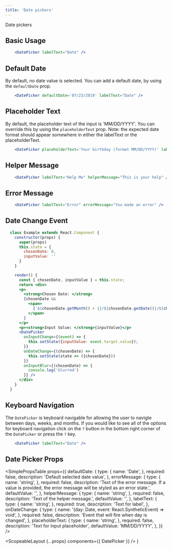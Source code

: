```yaml
---
title: 'Date pickers'
---
```



<DocsHeading to="/design/date-pickers/" type="design">
  Date pickers
</DocsHeading>

## Basic Usage

```.jsx
    <DatePicker labelText="Date" />
```

## Default Date

By default, no date value is selected. You can add a default date, by using the `defaultDate` prop.

```.jsx
    <DatePicker defaultDate='07/23/2019' labelText="Date" />
```

## Placeholder Text

By default, the placeholder text of the input is 'MM/DD/YYYY'. You can override this by using the `placeholderText` prop.
Note: the expected date format should appear somewhere in either the labelText or the placeholderText.

```.jsx
    <DatePicker placeholderText='Your birthday (format MM/DD/YYYY)' labelText="Birthday" />
```

## Helper Message

```.jsx
    <DatePicker labelText="Help Me" helperMessage="This is your help" />
```

## Error Message

```.jsx
    <DatePicker labelText="Error" errorMessage="You made an error" />
```

## Date Change Event

```.jsx
  class Example extends React.Component {
    constructor(props) {
      super(props)
      this.state = {
        chosenDate: 0,
        inputValue: ''
      }
    }

    render() {
      const { chosenDate, inputValue } = this.state;
      return <div>
      <p>
        <strong>Chosen Date: </strong>
        {chosenDate &&
          <span>
            {`${chosenDate.getMonth() + 1}/${chosenDate.getDate()}/${chosenDate.getFullYear()}`}
          </span>
        }
      </p>
      <p><strong>Input Value: </strong>{inputValue}</p>
      <DatePicker
        onInputChange={(event) => {
          this.setState({inputValue: event.target.value});
        }}
        onDateChange={(chosenDate) => {
          this.setState(state => ({chosenDate}))
        }}
        onInputBlur={(chosenDate) => {
          console.log('blurred')
        }} />
      </div>
    }
  }
```

## Keyboard Navigation

The `DatePicker` is keyboard navigable for allowing the user to navigte between days, weeks, and months. If you would like to see all of the options for keyboard navigation click on the `?` button in the bottom right corner of the `DatePicker` or press the `?` key.

```.jsx
    <DatePicker labelText="Date" />
```

## Date Picker Props

<SimplePropsTable
  props={{
    defaultDate: {
      type: {
        name: 'Date',
      },
      required: false,
      description: 'Default selected date value',
    },
    errorMessage: {
      type: {
        name: 'string',
      },
      required: false,
      description:
        'Text of the error message.  If a value is provided, the error message will be styled as an error state.',
      defaultValue: '',
    },
    helperMessage: {
      type: {
        name: 'string',
      },
      required: false,
      description: 'Text of the helper message.',
      defaultValue: '',
    },
    labelText: {
      type: {
        name: 'string',
      },
      required: true,
      description: 'Text for label',
    },
    onDateChange: {
      type: {
        name: '(day: Date, event: React.SyntheticEvent) => void',
      },
      required: false,
      description: 'Event that will fire when day is changed',
    },
    placeholderText: {
      type: {
        name: 'string',
      },
      required: false,
      description: 'Text for input placeholder',
      defaultValue: 'MM/DD/YYYY',
    },
  }}
/>

  <ScopeableLayout {...props} components={{ DatePicker }} />
)
